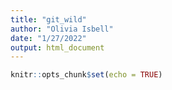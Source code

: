 ```yaml
---
title: "git_wild"
author: "Olivia Isbell"
date: "1/27/2022"
output: html_document
---
```


```r
knitr::opts_chunk$set(echo = TRUE)
```

```r

```

